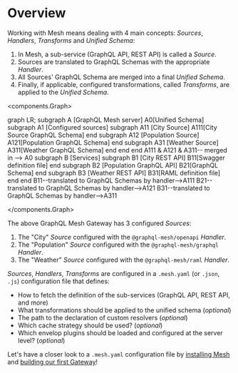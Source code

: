 # Overview

Working with Mesh means dealing with 4 main concepts: _Sources_, _Handlers_, _Transforms_ and _Unified Schema_:

1. In Mesh, a sub-service (GraphQL API, REST API) is called a _Source_.
2. Sources are translated to GraphQL Schemas with the appropriate _Handler_.
3. All Sources' GraphQL Schema are merged into a final _Unified Schema_.
4. Finally, if applicable, configured transformations, called _Transforms_, are applied to the _Unified Schema_.

<components.Graph>

graph LR;
subgraph A [GraphQL Mesh server]
A0[Unified Schema]
subgraph A1 [Configured sources]
subgraph A11 [City Source]
A111[City Source GraphQL Schema]
end
subgraph A12 [Population Source]
A121[Population GraphQL Schema]
end
subgraph A31 [Weather Source]
A311[Weather GraphQL Schema]
end
end
end
A111 & A121 & A311-- merged in --> A0
subgraph B [Services]
subgraph B1 [City REST API]
B11[Swagger definition file]
end
subgraph B2 [Population GraphQL API]
B21[GraphQL Schema]
end
subgraph B3 [Weather REST API]
B31[RAML definition file]
end
end
B11--translated to GraphQL Schemas by handler-->A111
B21--translated to GraphQL Schemas by handler-->A121
B31--translated to GraphQL Schemas by handler-->A311

</components.Graph>

The above GraphQL Mesh Gateway has 3 configured _Sources_:

1. The "City" _Source_ configured with the `@graphql-mesh/openapi` _Handler_.
2. The "Population" _Source_ configured with the `@graphql-mesh/graphql` _Handler_.
3. The "Weather" _Source_ configured with the `@graphql-mesh/raml` _Handler_.

_Sources_, _Handlers_, _Transforms_ are configured in a `.mesh.yaml` (or `.json`, `.js`) configuration file that defines:

- How to fetch the definition of the sub-services (GraphQL API, REST API, and more)
- What transformations should be applied to the unified schema (_optional_)
- The path to the declaration of custom resolvers (_optional_)
- Which cache strategy should be used? (_optional_)
- Which envelop plugins should be loaded and configured at the server level? (_optional_)

Let's have a closer look to a `.mesh.yaml` configuration file by [installing Mesh](/docs/getting-started/installation) and [building our first Gateway](/docs/your-first-mesh-gateway)!
